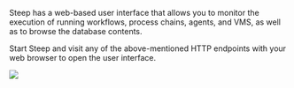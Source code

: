 
Steep has a web-based user interface that allows you to monitor the execution
of running workflows, process chains, agents, and VMS, as well as to browse
the database contents.

Start Steep and visit any of the above-mentioned <ScrollLink href="#http-endpoints">HTTP endpoints</ScrollLink>
with your web browser to open the user interface.

<img src={WebUI} className="docs-image docs-image-webui" />
